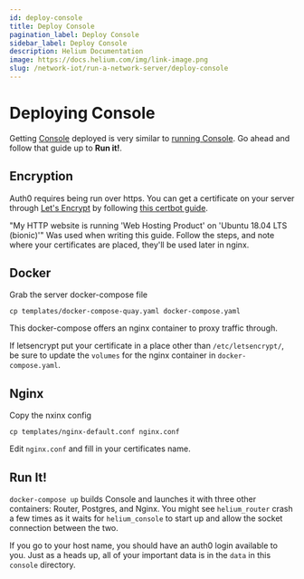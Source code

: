 ```yaml
---
id: deploy-console
title: Deploy Console
pagination_label: Deploy Console
sidebar_label: Deploy Console
description: Helium Documentation
image: https://docs.helium.com/img/link-image.png
slug: /network-iot/run-a-network-server/deploy-console
---
```



# Deploying Console

<LegacyContentBanner />

Getting [Console](https://github.com/helium/console) deployed is very similar to
[running Console](/network-iot/run-a-network-server/run-console/). Go ahead and follow that guide up
to **Run it!**.

## Encryption

Auth0 requires being run over https. You can get a certificate on your server through
[Let's Encrypt](https://letsencrypt.org/getting-started/) by following
[this certbot guide](https://certbot.eff.org/instructions).

"My HTTP website is running 'Web Hosting Product' on 'Ubuntu 18.04 LTS (bionic)'" Was used when
writing this guide. Follow the steps, and note where your certificates are placed, they'll be used
later in nginx.

## Docker

Grab the server docker-compose file

```
cp templates/docker-compose-quay.yaml docker-compose.yaml
```

This docker-compose offers an nginx container to proxy traffic through.

If letsencrypt put your certificate in a place other than `/etc/letsencrypt/`, be sure to update the
`volumes` for the nginx container in `docker-compose.yaml`.

## Nginx

Copy the nxinx config

```
cp templates/nginx-default.conf nginx.conf
```

Edit `nginx.conf` and fill in your certificates name.

## Run It!

`docker-compose up` builds Console and launches it with three other containers: Router, Postgres,
and Nginx. You might see `helium_router` crash a few times as it waits for `helium_console` to start
up and allow the socket connection between the two.

If you go to your host name, you should have an auth0 login available to you. Just as a heads up,
all of your important data is in the `data` in this `console` directory.
